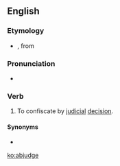 ==English==

===Etymology===
* {{prefix|ab|judge|lang=en}}, from {{etyl|la|en}} {{m|la|abjudicare}}

===Pronunciation===
* {{a|US}} {{IPA|/ˈæbˌd͡ʒəd͡ʒ/|/æbˈd͡ʒʌd͡ʒ/|lang=en}}

===Verb===
{{en-verb|abjudg}}

# {{label|en|transitive|legal}} To confiscate by [[judicial]] [[decision]].

====Synonyms====
* {{l|en|abjudicate}}

[[ko:abjudge]]